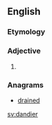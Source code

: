 ==English==

===Etymology===
{{suffix|dandy|ier|alt1=dand(y)|lang=en}}

===Adjective===
{{head|en}}

# {{en-comparative of|dandy}}

===Anagrams===
* [[drained#English|drained]]

[[sv:dandier]]